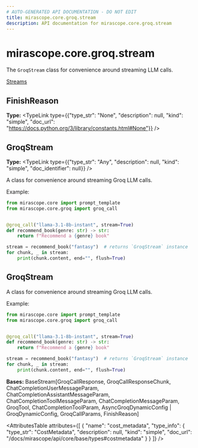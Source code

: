 ```yaml
---
# AUTO-GENERATED API DOCUMENTATION - DO NOT EDIT
title: mirascope.core.groq.stream
description: API documentation for mirascope.core.groq.stream
---
```


# mirascope.core.groq.stream

The `GroqStream` class for convenience around streaming LLM calls.

<Info title="Usage">

[Streams](/docs/mirascope/learn/streams)

</Info>

## <ApiType type="Attribute" path="core/groq/stream" symbolName="FinishReason" /> FinishReason

**Type:** <TypeLink type={{"type_str": "None", "description": null, "kind": "simple", "doc_url": "https://docs.python.org/3/library/constants.html#None"}} />


## <ApiType type="Attribute" path="core/groq/stream" symbolName="GroqStream" /> GroqStream

**Type:** <TypeLink type={{"type_str": "Any", "description": null, "kind": "simple", "doc_identifier": null}} />

A class for convenience around streaming Groq LLM calls.

Example:

```python
from mirascope.core import prompt_template
from mirascope.core.groq import groq_call


@groq_call("llama-3.1-8b-instant", stream=True)
def recommend_book(genre: str) -> str:
    return f"Recommend a {genre} book"

stream = recommend_book("fantasy")  # returns `GroqStream` instance
for chunk, _ in stream:
    print(chunk.content, end="", flush=True)
```


## <ApiType type="Class" path="core/groq/stream" symbolName="GroqStream" /> GroqStream

A class for convenience around streaming Groq LLM calls.

Example:

```python
from mirascope.core import prompt_template
from mirascope.core.groq import groq_call


@groq_call("llama-3.1-8b-instant", stream=True)
def recommend_book(genre: str) -> str:
    return f"Recommend a {genre} book"

stream = recommend_book("fantasy")  # returns `GroqStream` instance
for chunk, _ in stream:
    print(chunk.content, end="", flush=True)
```

**Bases:** BaseStream[GroqCallResponse, GroqCallResponseChunk, ChatCompletionUserMessageParam, ChatCompletionAssistantMessageParam, ChatCompletionToolMessageParam, ChatCompletionMessageParam, GroqTool, ChatCompletionToolParam, AsyncGroqDynamicConfig | GroqDynamicConfig, GroqCallParams, FinishReason]

<AttributesTable
  attributes={[
  {
    "name": "cost_metadata",
    "type_info": {
      "type_str": "CostMetadata",
      "description": null,
      "kind": "simple",
      "doc_url": "/docs/mirascope/api/core/base/types#costmetadata"
    }
  }
]}
/>


